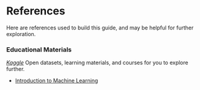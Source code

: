 # References
Here are references used to build this guide, and may be helpful for further exploration.

### Educational Materials

*[Kaggle](https://kaggle.com)* Open datasets, learning materials, and courses for you to explore further.
- [Introduction to Machine Learning](https://www.kaggle.com/code/dansbecker/how-models-work)

